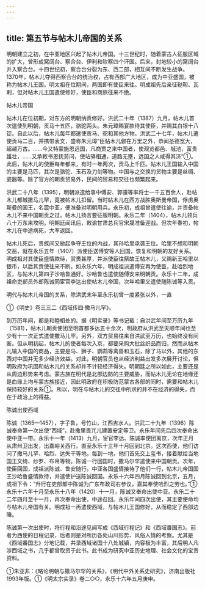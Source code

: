 ```yaml
---
---
---
```

title: 第五节与帖木儿帝国的关系
---



明朝建立之初，在中亚地区兴起了帖木儿帝国。十三世纪时，随着蒙古人征服区域的扩大，曾形成窝阔台、察合台、伊利和钦察四个汗国。后来，封地较小的窝阔台并入察合台。十四世纪初，察合台分裂为东、西二部，相互间不断发生战争。1370年，帖木儿夺得西察合台的统治权，占有西部广大地区，成为中亚盛国，被称为帖木儿王国。明太祖在位期间，两国即有使臣来往。明成祖先后亲征鞑靼、瓦剌，但对帖木儿王国遣使修好，使臣和商旅往来不绝。

帖木儿帝国

帖木儿在位初期，对东方的明朝纳贡修好。洪武二十年（1387）九月，帖木儿首次遣使到明朝，贡马十五匹，骆驼两头。朱元璋赐宴款待其使臣，并赐其白银十八锭。自此以后，帖木儿每年都遣使贡马、驼和其他方物。洪武二十七年，帖木儿遣使贡马二百，并携带表文，盛称朱元璋“臣帖木儿僻在万里之外，恭闻圣德宽大，超越万古。……今又特蒙施恩远国，凡商贾之来中国者，使观览都邑、城池，富贵雄壮，……又承敕书恩抚劳问，使站驿相通，道路无壅，远国之人咸得其济”①。此后，帖木儿的使臣每年都来，有时一年两次，贡马上千匹。帖木儿王国输入中国的主要是马匹，其次是骆驼、玉石及刀剑等物。中国与之交换的货物主要是丝绸、瓷器等。除了官方的朝贡贸易外，民间的贸易和交往也频繁起来。

洪武二十八年（1395），明朝派遣给事中傅安、郭骥等率将士一千五百余人，赴帖木儿都城撒马儿罕，竟被帖木儿扣留。当时帖木儿在西方战胜奥斯曼帝国，俘虏奥斯曼的国王，名震中亚，便准备对明朝用兵。永乐初，成祖曾遣使往谕，并责备帖木儿不来中国朝贡之过。帖木儿扬言要征服明朝。永乐二年（1404），帖木儿领兵八十万东来攻明。明朝廷闻讯后，敕谕甘肃总兵官宋晟准备迎战。但次年春初，帖木儿在中途病死，大军返回。

帖木儿死后，贵族间又掀起争夺王位的内战，其孙哈里承袭王位。哈里不想和明朝交恶，就在永乐五年（1407）派使臣送傅安等人回国，恢复和明朝的友好关系。明成祖对其使臣盛情款待，赏赉甚厚，并派使臣往祭故王帖木儿，又赐新王哈里以银币，以后其贡使往来不断。如永乐六年，明成祖派遣傅安再为使臣，赴哈烈地区，与帖木儿第四子沙哈鲁通好。沙哈鲁也遣使随傅安来明朝贡。永乐十二年，成祖命吏部员外郎陈诚同宦官李达出使帖木儿帝国，次年哈里又遣使随陈诚等入贡。

明代与帖木儿帝国的关系，除洪武末年至永乐初曾一度紧张以外，一直

①《明史》卷三三二《西域传四·撒马儿罕》。

到万历年间，都是和睦相处的。据《明实录》等书记载：自洪武年间至万历九年（1581），帖木儿朝贡使团至明首都多达五十余次，明政府从洪武至天顺年间也至少有十一次正式遣使撒马儿罕。另外，双方贸易往来自洪武至万历，也始终没有间断。但从明初起，帖木儿的使者每次入京，都要采购大批丝织品而归，然而从帖木儿输入中国的商品，主要是马、狮子、鹦鹉等禽兽和玉石，除了马以外，其他的东西对中国并无多少经济效益。对此，明朝官员也从经济利益出发多次展开讨论，但明政府为巩固和帖木儿的关系却并不计较经济得失。明朝廷之所以如此，主要还是从周边形势来考虑。蒙古族在明代是北部边防的主要威胁，而帖木儿无论在地缘还是血缘上均与蒙古族接近，因此明政府在积极防范蒙古各部的同时，需要和帖木儿保持较好的关系①。所以，明在与帖木儿的交往中所求的并不在经济的得失，而在于政治上的得益。

陈诚出使西域

陈诚（1365—1457），字子鲁，号竹山，江西吉水人。洪武二十九年（1396）陈诚奉命第一次出使“西域”，赴撒里畏兀儿建置安定等卫。永乐年间先后四次奉命出使中亚一带。永乐十一年（1413）九月，宦官李达、陈诚率使团离京，次年正月从肃州卫出发，出嘉峪关西行。直至永乐十三年十月回到北京。这次西使，他们访问了撒马儿罕、哈烈、达失干等地。每到一地，他们首先交上玺书，接着献给当地国王文绮、纱罗、布帛等物。陈诚一行回国时，撒马尔罕遣使来中国朝贡。次年，使臣回国，成祖派陈诚、鲁安随行。中亚各国盛情接待了他们一行，帖木儿帝国国王沙哈鲁盛情款待，并遣使护送陈诚回国。永乐十六年四月陈诚回到北京，五月，成祖下令：“升行在吏部郎中陈诚为广东布政司右参议，嘉其奉使哈烈之劳也。”①永乐十六年十月至永乐十八年（1420）十一月，陈诚又奉命出使中亚。永乐二十二年四月至十一月，再次奉命出使，中途召回。永乐年间四次出使，其主要使命均与帖木儿帝国有关。明成祖一再遣使西域，与帖木儿王国修好，从而稳定了西部边陲。

陈诚第一次出使时，将行程和沿途见闻写成《西域行程记》和《西域番国志》。前者为西使的日程记录，后者则是对所历各处山川形势、风俗人情的考察。尤其是《西域番国志》分地记载，共录西域诸国十八处城镇，内容极为丰富，其后明人凡涉西域之书，几乎都曾取资于此书。此书成为研究中亚历史地理、社会文化的宝贵资料。

①朱亚非：《略论明朝与撒马尔罕的关系》，《明代中外关系史研究》，济南出版社1993年版。①《明太宗实录》卷二○○，永乐十六年五月庚申。